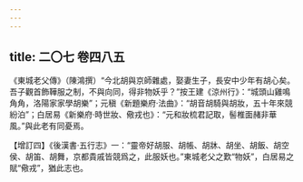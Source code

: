 ```yaml
---
---
---
```

title: 二〇七 卷四八五
---




《東城老父傳》（陳鴻撰）“今北胡與京師雜處，娶妻生子，長安中少年有胡心矣。吾子觀首飾鞾服之制，不與向同，得非物妖乎？”按王建《涼州行》：“城頭山雞鳴角角，洛陽家家學胡樂”；元稹《新題樂府·法曲》：“胡音胡騎與胡妝，五十年來競紛泊”；白居易《新樂府·時世妝、儆戎也》：“元和妝梳君記取，髻椎面赭非華風。”與此老有同憂焉。

【增訂四】《後漢書·五行志》一：“靈帝好胡服、胡帳、胡牀、胡坐、胡飯、胡空侯、胡笛、胡舞，京都貴戚皆競爲之，此服妖也。”東城老父之歎“物妖”，白居易之賦“儆戎”，猶此志也。